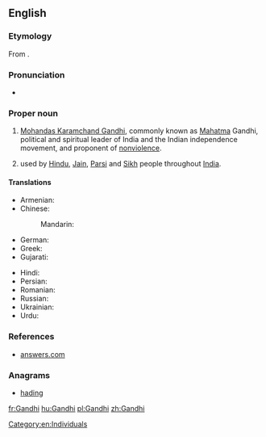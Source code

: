 ==English==

===Etymology===
From {{etyl|gu|en}} {{term|ગાંધી|lang=gu}}.

===Pronunciation===
* {{IPA|/ˈɡandi/|lang=en}}

===Proper noun===
{{en-proper noun}}

# [[:w:Mohandas Karamchand Gandhi|Mohandas Karamchand Gandhi]], commonly known as [[Mahatma]] Gandhi, political and spiritual leader of India and the Indian independence movement, and proponent of [[nonviolence]].
# {{surname|from=India|dot=}} used by [[Hindu]], [[Jain]], [[Parsi]] and [[Sikh]] people throughout [[India]].

====Translations====
{{trans-top|surname Gandhi}}
* Armenian: {{t|hy|Գանդի}}
* Chinese:
*: Mandarin: {{t+|cmn|甘地|tr=Gāndì|sc=Hani}}
* German: {{t|de|Gandhi}}
* Greek: {{t|el|Γκάντι}}
* Gujarati: {{t|gu|ગાંધી|tr=Gandhi|sc=Gujr}}
{{trans-mid}}
* Hindi: {{t|hi|गांधी|tr=Gā̃ndhī}}
* Persian: {{t|fa|گاندی|tr=Gândi|sc=fa-Arab}}
* Romanian: {{t|ro|Gandhi}}
* Russian: {{t|ru|Ганди|m|f|tr=Gándi|sc=Cyrl}}
* Ukrainian: {{t|uk|Га́нді|m|sc=Cyrl}}
* Urdu: {{t|ur|گاندھی|tr=Gāndhī|sc=ur-Arab}}
{{trans-bottom}}

===References===
* [http://www.answers.com/topic/gandhi-1900 answers.com]

===Anagrams===
* [[hading#English|hading]]

[[Category:en:Individuals]]

[[fr:Gandhi]]
[[hu:Gandhi]]
[[pl:Gandhi]]
[[zh:Gandhi]]